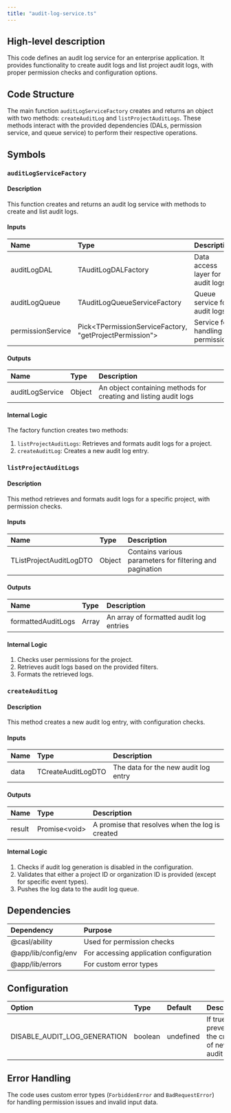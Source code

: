 ```yaml
---
title: "audit-log-service.ts"
---
```


## High-level description
This code defines an audit log service for an enterprise application. It provides functionality to create audit logs and list project audit logs, with proper permission checks and configuration options.

## Code Structure
The main function `auditLogServiceFactory` creates and returns an object with two methods: `createAuditLog` and `listProjectAuditLogs`. These methods interact with the provided dependencies (DALs, permission service, and queue service) to perform their respective operations.

## Symbols

### `auditLogServiceFactory`
#### Description
This function creates and returns an audit log service with methods to create and list audit logs.

#### Inputs
| Name | Type | Description |
|:-----|:-----|:------------|
| auditLogDAL | TAuditLogDALFactory | Data access layer for audit logs |
| auditLogQueue | TAuditLogQueueServiceFactory | Queue service for audit logs |
| permissionService | Pick&lt;TPermissionServiceFactory, "getProjectPermission"&gt; | Service for handling permissions |

#### Outputs
| Name | Type | Description |
|:-----|:-----|:------------|
| auditLogService | Object | An object containing methods for creating and listing audit logs |

#### Internal Logic
The factory function creates two methods:
1. `listProjectAuditLogs`: Retrieves and formats audit logs for a project.
2. `createAuditLog`: Creates a new audit log entry.

### `listProjectAuditLogs`
#### Description
This method retrieves and formats audit logs for a specific project, with permission checks.

#### Inputs
| Name | Type | Description |
|:-----|:-----|:------------|
| TListProjectAuditLogDTO | Object | Contains various parameters for filtering and pagination |

#### Outputs
| Name | Type | Description |
|:-----|:-----|:------------|
| formattedAuditLogs | Array | An array of formatted audit log entries |

#### Internal Logic
1. Checks user permissions for the project.
2. Retrieves audit logs based on the provided filters.
3. Formats the retrieved logs.

### `createAuditLog`
#### Description
This method creates a new audit log entry, with configuration checks.

#### Inputs
| Name | Type | Description |
|:-----|:-----|:------------|
| data | TCreateAuditLogDTO | The data for the new audit log entry |

#### Outputs
| Name | Type | Description |
|:-----|:-----|:------------|
| result | Promise&lt;void&gt; | A promise that resolves when the log is created |

#### Internal Logic
1. Checks if audit log generation is disabled in the configuration.
2. Validates that either a project ID or organization ID is provided (except for specific event types).
3. Pushes the log data to the audit log queue.

## Dependencies
| Dependency | Purpose |
|:-----------|:--------|
| @casl/ability | Used for permission checks |
| @app/lib/config/env | For accessing application configuration |
| @app/lib/errors | For custom error types |

## Configuration
| Option | Type | Default | Description |
|:-------|:-----|:--------|:------------|
| DISABLE_AUDIT_LOG_GENERATION | boolean | undefined | If true, prevents the creation of new audit logs |

## Error Handling
The code uses custom error types (`ForbiddenError` and `BadRequestError`) for handling permission issues and invalid input data.